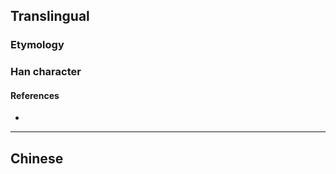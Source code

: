 {{also|渦}}
{{character info}}
==Translingual==

===Etymology===
{{Han simp|渦|f=咼|t=呙}}

===Han character===
{{Han char|rn=85|rad=水|as=07|sn=10|four=|canj=EROB|ids=⿰氵呙}}

====References====
* {{Han ref|kx=0627.311|hdz=31624.070|uh=6DA1|ud=28065}}

----

==Chinese==
{{zh-see|渦}}